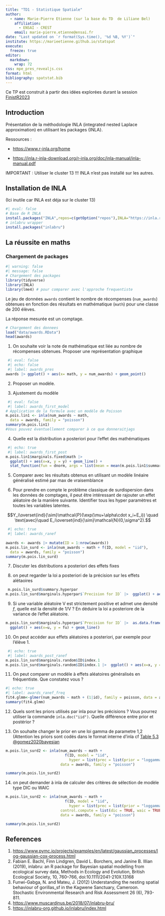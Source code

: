 ```yaml
---
title: "TD1 - Statistique Spatiale"
author:
  - name: Marie-Pierre Etienne (sur la base du TD  de Liliane Bel)
    affiliation: 
      - ENSAI - CREST
    email: marie-pierre.etienne@ensai.fr
date: "Last updated on `r format(Sys.time(), '%d %B, %Y')`"
institute: https://marieetienne.github.io/statspat
execute: 
  freeze: true
editor: 
  markdown: 
    wrap: 72
css: mpe_pres_revealjs.css
format: html
bibliography: spatstat.bib
---
```


Ce TP est construit à partir des idées explorées durant la session [FinistR2023](https://stateofther.github.io/finistR2023/)

## Introduction

Présentation de la méthodologie INLA (integrated nested Laplace approximation) en utilisant les packages {INLA}.


Ressources :

-   <https://www.r-inla.org/home>

-   <https://inla.r-inla-download.org/r-inla.org/doc/inla-manual/inla-manual.pdf>


[IMPORTANT : Utiliser le cluster 13 !!! INLA n'est pas installé sur les autres.]{.rouge}

## Installation de INLA

(Ici inutile car INLA est déja sur le cluster 13)

```r
#| eval: false
# Base de R INLA
install.packages("INLA",repos=c(getOption("repos"),INLA="https://inla.r-inla-download.org/R/stable"), dep=TRUE)
# inlabru wrapper
install.packages("inlabru")
```

## La réussite en maths


### Chargement de packages

```r
#| warning: false
#| message: false
# Chargement des packages
library(tidyverse)
library(INLA)
library(lme4) # pour comparer avec l'approche frequentiste 

```

Le jeu de données `awards` contient le nombre de récompenses (`num_awards`) obtenues en fonction des résultats en mathématique (`math`) pour une classe de 200 élèves. 

La réponse mesurée est un comptage.

```r
# Chargement des donnees
load("data/awards.RData")
head(awards)
```

<!-- La fonction `bru_options_set` permet de fixer des options sur des paramètres spécifiques à INLA. -->

<!-- ```{r set-options} -->
<!-- bru_options_set(bru_verbose = TRUE, -->
<!--                 control.compute = list(dic = TRUE, waic = TRUE)) -->
<!-- ``` -->

<!-- On peut récupérer ces paramètres avec : -->

<!-- ```{r get-options} -->
<!-- #| eval: false -->
<!-- bru_options_get() -->
<!-- ``` -->

1. On souhaite voir la note de mathématique est liée au nombre de récompenses obtenues. Proposer une représentation graphique

```r
 #| eval: false
 #| echo: false
 #| label: awards_pres
awards |> ggplot() + aes(x= math, y = num_awards) + geom_point()
```

2. Proposer un modèle. 

<!-- $$Y_i\overset{ind}{\sim}\mathcal{P}(\exp(\mu+\alpha\cdot x_i))\,.$$ -->

3. Ajustement du modèle

```r
 #| eval: false
 #| label: awards_first_model
# Application de la formule avec un modèle de Poisson
m.pois.lin1 <- inla(num_awards ~ math,
  data = awards, family = "poisson")
summary(m.pois.lin1)
#Vous pouvez éventuellement comparer à ce que donneraitjags
```

4. Quelle est la distribution a posteriori pour l'effet des mathématiques

```r
 #| echo: true
 #| label: awards_first_post
m.pois.lin1$marginals.fixed$math |> 
  ggplot() + aes(x=x, y = y) + geom_line() + 
  stat_function(fun = dnorm, args = list(mean = mean(m.pois.lin1$summary.fixed[2,1]), sd = m.pois.lin1$summary.fixed[2,2]), col = "red")
```

5. Comparer avec les résultats obtenus en utilisant un modèle linéaire généralisé estimé par max de vraisemblance


<!-- ```{r glm1} -->
<!-- fit2.glm <- glm(num_awards ~ math, family="poisson", data = awards) -->
<!-- summary(fit2.glm) -->
<!-- ``` -->

6. Pour prendre en compte le problème classique de surdispersion dans les données de comptages, il peut être intéressant de rajouter un effet aléatoire de la manière suivante. Identifier tous les hyper paramètres et toutes les variables latentes.

$$Y_i\overset{ind}{\sim}\mathcal{P}(\exp(\mu+\alpha\cdot x_i+E_i)) \quad \text{avec}\quad E_i\overset{ind}{\sim}\mathcal{N}(0,\sigma^2).$$

```r
 #| echo: true
 #| label: awards_ranef
 
awards <- awards |> mutate(ID = 1:nrow(awards))
m.pois.lin_surd <- inla(num_awards ~ math + f(ID, model = "iid"),
  data = awards, family = "poisson")
summary(m.pois.lin_surd)
```


7. Discuter les distributions a posteriori des effets fixes

8. on peut regarder la loi a posteriori de la précision sur les effets alétaoires 

```r
 m.pois.lin_surd$summary.hyperpar
m.pois.lin_surd$marginals.hyperpar$`Precision for ID` |>  ggplot() + aes(x=x, y = y) + geom_line()
```

9. Si une variable aléatoire V est strictement positive et admet une densité $f$, quelle est la densité de 1/V ? En déduire la loi a posteriore de la variance de l'effet aléatoire.

```r
m.pois.lin_surd$marginals.hyperpar$`Precision for ID` |>  as.data.frame() |>  mutate(u = 1/x, fu = x^2 ) |> 
  ggplot() + aes(x=u, y = fu) + geom_line()
```


10. On peut accéder aux effets aléatoires a posteriori, par exemple pour l'élève 1.


```r
 #| echo: true
 #| label: awards_post_ranef
m.pois.lin_surd$marginals.random$ID$index.1
m.pois.lin_surd$marginals.random$ID$index.1 |>  ggplot() + aes(x=x, y = y) + geom_line()
```



11. On peut comparer un modèle à effets aléatoires généralisés en fréquentiste. Que constatez vous ?

```r
#| echo: true
#| label: awards_ranef_freq
fit4.glmm<-glmer(num_awards ~ math + (1|id), family = poisson, data = awards)
summary(fit4.glmm)
```

12. Quels sont les priors utilisés par inla pour les précisions ? Vous pourrez utiliser la commande `inla.doc("iid")`. Quelle différence entre prior et postérior ?


13. On souhaite changer le prior en une loi gamma de parametre  1,2 (Attention les priors sont codés dans le format interne d'inla cf [Table 5.3 @gomez2020bayesian](https://becarioprecario.bitbucket.io/inla-gitbook/ch-priors.html#tab:internalhyper)


```r
m.pois.lin_surd2 <- inla(num_awards ~ math + 
                           f(ID, model = "iid",
                             hyper = list(prec = list(prior = "loggamma", param = c(3, 1)))),
                         data = awards, family = "poisson")

summary(m.pois.lin_surd2)
```


14. on peut demander à inla de calculer des critères de sélection de modèle type DIC ou WAIC


```r
m.pois.lin_surd2 <- inla(num_awards ~ math + 
                           f(ID, model = "iid",
                             hyper = list(prec = list(prior = "loggamma", param = c(3, 1)))),
                         control.compute = list(dic = TRUE, waic = TRUE),
                         data = awards, family = "poisson")

summary(m.pois.lin_surd2)
```



## References

1.  <https://www.pymc.io/projects/examples/en/latest/gaussian_processes/log-gaussian-cox-process.html>
2.  Fabian E. Bachl, Finn Lindgren, David L. Borchers, and Janine B. Illian (2019), inlabru: an R package for Bayesian spatial modelling from ecological survey data, Methods in Ecology and Evolution, British Ecological Society, 10, 760--766, doi:10.1111/2041-210X.13168
3.  Funwi-Gabga, N. and Mateu, J. (2012) Understanding the nesting spatial behaviour of gorillas_sf in the Kagwene Sanctuary, Cameroon. Stochastic Environmental Research and Risk Assessment 26 (6), 793-811.
4.  <https://www.muscardinus.be/2018/07/inlabru-bru/>
5.  <https://inlabru-org.github.io/inlabru/index.html>

